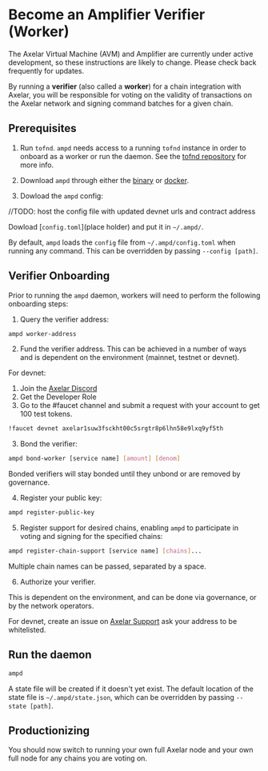 # Become an Amplifier Verifier (Worker)


<Callout>
The Axelar Virtual Machine (AVM) and Amplifier are currently under active development, so these instructions are likely to change. Please check back frequently for updates.
</Callout>

By running a **verifier** (also called a **worker**) for a chain integration with Axelar, you will be responsible for voting on the validity of transactions on the Axelar network and signing command batches for a given chain.

## Prerequisites

1. Run `tofnd`. `ampd` needs access to a running `tofnd` instance in order to onboard as a worker or run the daemon. See the [tofnd repository](https://github.com/axelarnetwork/tofnd) for more info.

2. Download `ampd` through either the [binary](https://github.com/axelarnetwork/axelar-amplifier/releases/tag/ampd-v0.1.0) or [docker](https://hub.docker.com/r/axelarnet/axelar-ampd).

3. Dowload the `ampd` config: 

//TODO: host the config file with updated devnet urls and contract address

Dowload [`config.toml`](place holder) and put it in `~/.ampd/`.

By default, `ampd` loads the `config` file from `~/.ampd/config.toml` when running any command. This can be overridden by passing `--config [path]`.

## Verifier Onboarding

Prior to running the `ampd` daemon, workers will need to perform the following onboarding steps:

1. Query the verifier address:

```bash
ampd worker-address
```

2. Fund the verifier address. This can be achieved in a number of ways and is dependent on the environment (mainnet, testnet or devnet).

For devnet:

1. Join the [Axelar Discord](https://discord.com/invite/axelar)
1. Get the Developer Role
3. Go to the #faucet channel and submit a request with your account to get 100 test tokens.

```bash
!faucet devnet axelar1suw3fsckht00c5srgtr8p6lhn58e9lxq9yf5th
```

3. Bond the verifier:

```bash
ampd bond-worker [service name] [amount] [denom]
```

Bonded verifiers will stay bonded until they unbond or are removed by governance.

4. Register your public key:

```bash
ampd register-public-key
```

5. Register support for desired chains, enabling `ampd` to participate in voting and signing for the specified chains:

```bash
ampd register-chain-support [service name] [chains]...
```

Multiple chain names can be passed, separated by a space.

6. Authorize your verifier. 

This is dependent on the environment, and can be done via governance, or by the network operators.

For devnet, create an issue on [Axelar Support](https://github.com/axelarnetwork/support) ask your address to be whitelisted.

## Run the daemon

```bash
ampd
```

A state file will be created if it doesn't yet exist. The default location of the state file is `~/.ampd/state.json`, which can be overridden by passing `--state [path]`.

## Productionizing

You should now switch to running your own full Axelar node and your own full node for any chains you are voting on.